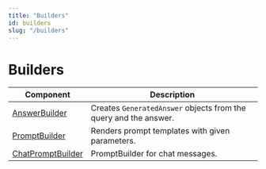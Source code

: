 ```yaml
---
title: "Builders"
id: builders
slug: "/builders"
---
```


# Builders

| Component                                                  | Description                                                                          |
| --- | --- |
| [AnswerBuilder](builders/answerbuilder.mdx)                       | Creates `GeneratedAnswer` objects from the query and the answer.                     |
| [PromptBuilder](builders/promptbuilder.mdx)                       | Renders prompt templates with given parameters.                                      |
| [ChatPromptBuilder](builders/chatpromptbuilder.mdx)               | PromptBuilder for chat messages.                                                     |
